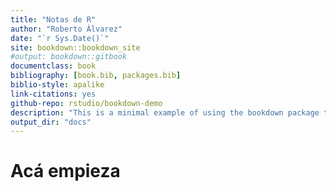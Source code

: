 ```yaml
---
title: "Notas de R"
author: "Roberto Álvarez"
date: "`r Sys.Date()`"
site: bookdown::bookdown_site
#output: bookdown::gitbook
documentclass: book
bibliography: [book.bib, packages.bib]
biblio-style: apalike
link-citations: yes
github-repo: rstudio/bookdown-demo
description: "This is a minimal example of using the bookdown package to write a book. The output format for this example is bookdown::gitbook."
output_dir: "docs"
---
```

# Acá empieza

